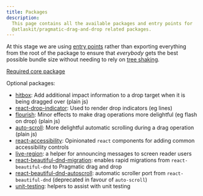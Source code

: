 ```yaml
---
title: Packages
description:
  This page contains all the available packages and entry points for
  @atlaskit/pragmatic-drag-and-drop related packages.
---
```



<SectionMessage>

At this stage we are using [entry points](https://nodejs.org/api/packages.html#package-entry-points)
rather than exporting everything from the root of the package to ensure that _everybody_ gets the
best possible bundle size without needing to rely on
[tree shaking](https://developer.mozilla.org/en-US/docs/Glossary/Tree_shaking).

</SectionMessage>

[Required core package](./core-package)

Optional packages:

- [hitbox](./hitbox): Add additional impact information to a drop target when it is being dragged
  over (plain js)
- [react-drop-indicator](./react-drop-indicator): Used to render drop indicators (eg lines)
- [flourish](./flourish): Minor effects to make drag operations more delightful (eg flash on drop)
  (plain js)
- [auto-scroll](./auto-scroll): More delightful automatic scrolling during a drag operation (plain
  js)
- [react-accessibility](./react-accessibility): Opinionated `react` components for adding common
  accessibility controls
- [live-region](./live-region): a helper for announcing messages to screen reader users
- [react-beautiful-dnd-migration](./react-beautiful-dnd-migration): enables rapid migrations from
  `react-beautiful-dnd` to Pragmatic drag and drop
- [react-beautiful-dnd-autoscroll](./react-beautiful-dnd-autoscroll): automatic scroller port from
  `react-beautiful-dnd` (deprecated in favour of `auto-scroll`)
- [unit-testing](./unit-testing): helpers to assist with unit testing
